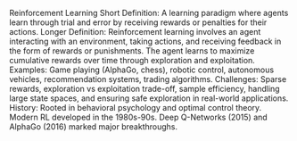 Reinforcement Learning
Short Definition: A learning paradigm where agents learn through trial and error by receiving rewards or penalties for their actions.
Longer Definition: Reinforcement learning involves an agent interacting with an environment, taking actions, and receiving feedback in the form of rewards or punishments. The agent learns to maximize cumulative rewards over time through exploration and exploitation.
Examples: Game playing (AlphaGo, chess), robotic control, autonomous vehicles, recommendation systems, trading algorithms.
Challenges: Sparse rewards, exploration vs exploitation trade-off, sample efficiency, handling large state spaces, and ensuring safe exploration in real-world applications.
History: Rooted in behavioral psychology and optimal control theory. Modern RL developed in the 1980s-90s. Deep Q-Networks (2015) and AlphaGo (2016) marked major breakthroughs.